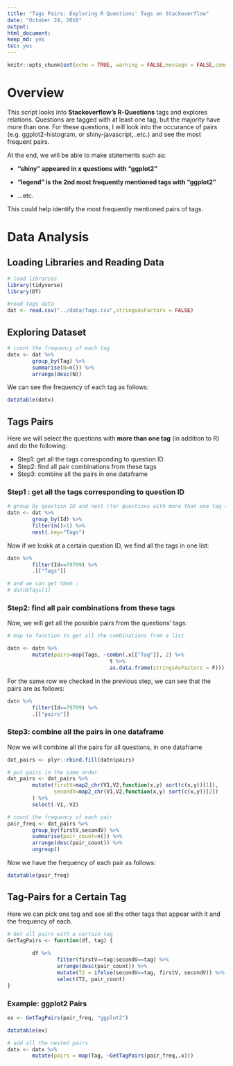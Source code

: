 ```yaml
---
title: "Tags Pairs: Exploring R Questions' Tags on Stackoverflow"
date: "October 24, 2016"
output: 
html_document: 
keep_md: yes
toc: yes
---
```


```r
knitr::opts_chunk$set(echo = TRUE, warning = FALSE,message = FALSE,comment = " ")
```

# Overview

This script looks into **Stackoverflow's R-Questions** tags and explores relations. Questions are tagged with at least one tag, but the majority have more than one. For these questions, I will look into the occurance of pairs (e.g. ggplot2-histogram, or shiny-javascript,..etc.) and see the most frequent pairs. 

At the end, we will be able to make statements such as:

- **"shiny" appeared in x questions with "ggplot2"**  

- **"legend" is the 2nd most frequently mentioned tags with "ggplot2"**

- ...etc.

This could help identify the most frequently mentioned pairs of tags.

# Data Analysis

## Loading Libraries and Reading Data
```r
# load libraries
library(tidyverse)
library(DT)

#read tags data
dat <- read.csv("../data/Tags.csv",stringsAsFactors = FALSE)
```

## Exploring Dataset
```r
# count the frequency of each tag
datx <- dat %>%
        group_by(Tag) %>%
        summarise(N=n()) %>%
        arrange(desc(N))
```
We can see the frequency of each tag as follows:

```r
datatable(datx)
```

## Tags Pairs

Here we will select the questions with **more than one tag** (in addition to R) and do the following:

- Step1: get all the tags corresponding to question ID
- Step2: find all  pair combinations from these tags
- Step3: combine all the pairs in one dataframe


### Step1 : get all the tags corresponding to question ID
```r

# group by question ID and nest (for questions with more than one tag (+R))
datn <- dat %>% 
        group_by(Id) %>% 
        filter(n()>1) %>% 
        nest(.key="Tags")
```

Now if we lookk at a certain question ID, we find all the tags in one list:
```r
datn %>% 
        filter(Id==79709) %>% 
        .[["Tags"]]

```

```r
# and we can get them :
# datn$Tags[1]
```

### Step2: find all  pair combinations from these tags

Now, we will get all the possible pairs from the questions' tags:

```r
# map to function to get all the combinations from a list

datn <- datn %>% 
        mutate(pairs=map(Tags, ~combn(.x[["Tag"]], 2) %>% 
                                 t %>% 
                                 as.data.frame(stringsAsFactors = F)))
```

For the same row we checked in the previous step, we can see that the pairs are as follows:

```r
datn %>% 
        filter(Id==79709) %>% 
        .[["pairs"]]
```

### Step3: combine all the pairs in one dataframe

Now we will combine all the pairs for all questions, in one dataframe

```r
dat_pairs <- plyr::rbind.fill(datn$pairs)

# put pairs in the same order
dat_pairs <- dat_pairs %>% 
        mutate(firstV=map2_chr(V1,V2,function(x,y) sort(c(x,y))[1]),
               secondV=map2_chr(V1,V2,function(x,y) sort(c(x,y))[2])
        ) %>% 
        select(-V1,-V2)

# count the frequency of each pair
pair_freq <- dat_pairs %>% 
        group_by(firstV,secondV) %>% 
        summarise(pair_count=n()) %>% 
        arrange(desc(pair_count)) %>% 
        ungroup()
```

Now we have the frequency of each pair as follows:

```r
datatable(pair_freq)
```

## Tag-Pairs for a Certain Tag

Here we can pick one tag and see all the other tags that appear with it and the frequency of each.

```r
# Get all pairs with a certain tag
GetTagPairs <- function(df, tag) {
        
        df %>% 
                filter(firstV==tag|secondV==tag) %>% 
                arrange(desc(pair_count)) %>% 
                mutate(T2 = ifelse(secondV==tag, firstV, secondV)) %>% 
                select(T2, pair_count)
}

```

### Example: ggplot2 Pairs

```r
ex <- GetTagPairs(pair_freq, "ggplot2")

datatable(ex)
```


```r
# add all the nested pairs
datx <- datx %>% 
        mutate(pairs = map(Tag, ~GetTagPairs(pair_freq,.x)))
```

